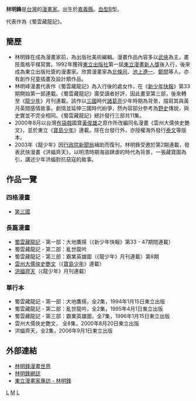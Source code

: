 {{漫畫}}
'''林明鋒'''{{BD||4月21日|catIdx=L}}是[[台灣|台灣]]的[[漫畫家|漫畫家]]。出生於[[嘉義縣|嘉義縣]]。[[血型|血型]]B型。

代表作為《蜀雲藏龍記》。

== 簡歷 ==
*林明鋒在成為漫畫家前，為出版社美術編輯。漫畫作品內容多以[[武俠|武俠]]為主，畫技風格平樸寫實。1992年獲得[[東立出版社|東立出版社]]第一屆[[東立漫畫新人獎|東立漫畫新人獎]]後入行，後來成為東立出版社簽約漫畫家。欣賞漫畫家為[[北條司|北條司]]、[[池上遼一|池上遼一]]、[[鄭問|鄭問]]等人。亦有創作兒童插畫及設計類作品。
*林明峰漫畫代表作《蜀雲藏龍記》為入行後的處女作，在《[[新少年快報|新少年快報]]》第33期開始第一部連載。《蜀雲藏龍記》廣受讀者好評，因此畫至第三部，後來轉至《[[龍少年|龍少年]]》月刊連載。該作以[[三國|三國]]時代[[諸葛亮|諸葛亮]]少年時期為背景，描寫其與黃月英間感情故事。劇情並延伸三國時代紛爭，然內容部分參考為[[野史|野史]]傳說，與史實並不完全相同。《蜀雲藏龍記》總計發行三部共11集。
*2000年8月以台灣[[布袋戲|布袋戲]]國寶[[黃俊雄|黃俊雄]]之原作所改編同名漫畫《雲州大儒俠史艷文》，並於東立《[[寶島少年|寶島少年]]》連載。除在台發行外，亦授權海外發行[[泰文|泰文]]等版本。
*2003年《龍少年》因[[行政院新聞局|行政院新聞局]]補助而復刊，林明鋒受邀於第2期連載，發表武俠漫畫《洪蝠齊天》，以明清時期海盜肆虐的時代為背景，一張藏寶圖為引，講述少年洪蝠對抗惡寇的故事。

== 作品一覽 ==
=== 四格漫畫 ===
*[[笑三國|笑三國]]
=== 長篇漫畫 ===
*[[蜀雲藏龍記|蜀雲藏龍記]] - 第一部：大地鷹揚（《新少年快報》第33 - 47期間連載）
*蜀雲藏龍記 - 第二部：亂世龍吟
*蜀雲藏龍記 - 第三部：霸業英雄圖（《龍少年》月刊連載）第8期
*[[雲州大儒俠史艷文|雲州大儒俠史艷文]]（《[[寶島少年|寶島少年]]》連載）
*[[洪蝠齊天|洪蝠齊天]]（《龍少年》月刊連載）
=== 單行本 ===
*蜀雲藏龍記 - 第一部：大地鷹揚，全2集，1994年1月15日東立出版
*蜀雲藏龍記 - 第二部：亂世龍吟，全2集，1995年4月1日東立出版
*蜀雲藏龍記 - 第三部：霸業英雄圖，全7集，1996年1月15日東立出版
*雲州大儒俠史艷文， 全8集，2000年8月20日東立出版
*洪蝠齊天，全2集，2006年9月1日東立出版

== 外部連結 ==
*[http://www.taconet.com.tw/a-hui 林明鋒漫畫世界] {{Wayback|url=http://www.taconet.com.tw/a-hui |date=20190829211149 }}
*[http://www.aboutcase.com.tw/blog/blog_list.php?mid=13849 林明鋒網誌]{{dead link|date=2018年3月 |bot=InternetArchiveBot |fix-attempted=yes }}
*[http://www.tongli.com.tw/webpages/comicerinfo/pre_comicer_005_faq.htm 東立漫畫家專訪 - 林明鋒] {{Wayback|url=http://www.tongli.com.tw/webpages/comicerinfo/pre_comicer_005_faq.htm |date=20050311062728 }}

[[Category:臺灣漫畫家|L]]
[[Category:林姓|M]]
[[Category:嘉義縣人|L]]